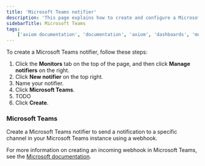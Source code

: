 ```yaml
---
title: 'Microsoft Teams notifier'
description: 'This page explains how to create and configure a Microsoft Teams notifier.'
sidebarTitle: Microsoft Teams
tags:
    ['axiom documentation', 'documentation', 'axiom', 'dashboards', 'monitors', 'notifiers', 'slack', 'email', 'pagerduty', 'webhook', 'opsgenie', 'discord', 'discord webhook']
---
```


To create a Microsoft Teams notifier, follow these steps:

1. Click the **Monitors** tab on the top of the page, and then click **Manage notifiers** on the right.
1. Click **New notifier** on the top right.
1. Name your notifier.
1. Click **Microsoft Teams**.
1. TODO
1. Click **Create**.

### Microsoft Teams

Create a Microsoft Teams notifier to send a notification to a specific channel in your Microsoft Teams instance using a webhook.

For more information on creating an incoming webhook in Microsoft Teams, see the [Microsoft documentation](https://learn.microsoft.com/en-us/microsoftteams/platform/webhooks-and-connectors/how-to/add-incoming-webhook).